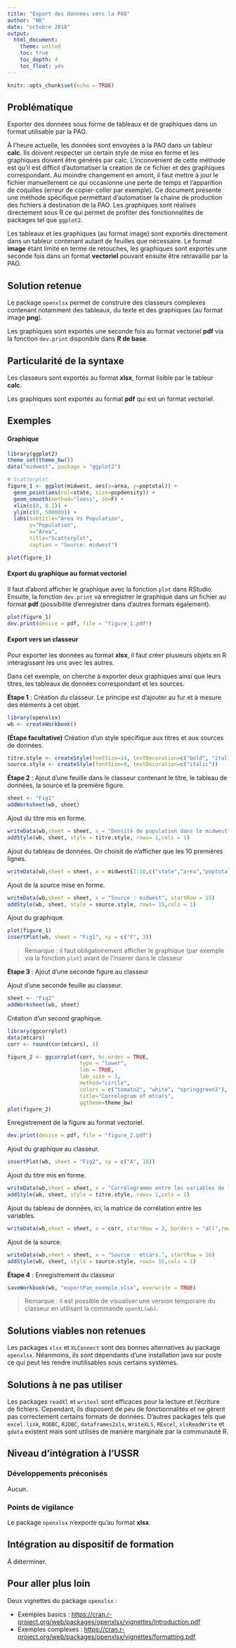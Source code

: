 ```yaml
---
title: "Export des données vers la PAO"
author: "NK"
date: "octobre 2018"
output:
  html_document:
    theme: united
    toc: true
    toc_depth: 4
    toc_float: yes
---
```


```r
knitr::opts_chunk$set(echo = TRUE)
```

## Problématique

Exporter des données sous forme de tableaux et de graphiques dans un format utilisable par la PAO. 

À l'heure actuelle, les données sont envoyées à la PAO dans un tableur **calc**. Ils doivent respecter un certain style de mise en forme et les graphiques doivent être générés par calc. L'inconvenient de cette méthode est qu'il est difficil d'automatiser la création de ce fichier et des graphiques correspondant. Au moindre changement en amont, il faut mettre à jour le fichier manuellement ce qui occasionne une perte de temps et l'apparition de coquilles (erreur de copier-coller par exemple). Ce document présente une méthode spécifique permettant d'automatiser la chaine de production des fichiers à destination de la PAO. Les graphiques sont réalisés directement sous R ce qui permet de profiter des fonctionnalités de packages tel que `ggplot2`. 

Les tableaux et les graphiques (au format image) sont exportés directement dans un tableur contenant autant de feuilles que nécessaire. Le format **image** étant limité en terme de retouches, les graphiques sont exportés une seconde fois dans un format **vectoriel** pouvant ensuite être retravaillé par la PAO. 

## Solution retenue

Le package `openxlsx` permet de construire des classeurs complexes contenant notamment des tableaux, du texte et des graphiques (au format image **png**). 

Les graphiques sont exportés une seconde fois au format vectoriel **pdf** via la fonction `dev.print` disponible dans **R de base**.

## Particularité de la syntaxe

Les classeurs sont exportés au format **xlsx**, format lisible par le tableur **calc**. 

Les graphiques sont exportés au format **pdf** qui est un format vectoriel.

## Exemples


#### Graphique

```r
library(ggplot2)
theme_set(theme_bw())
data("midwest", package = "ggplot2")

# Scatterplot
figure_1 <- ggplot(midwest, aes(x=area, y=poptotal)) + 
  geom_point(aes(col=state, size=popdensity)) + 
  geom_smooth(method="loess", se=F) + 
  xlim(c(0, 0.1)) + 
  ylim(c(0, 500000)) + 
  labs(subtitle="Area Vs Population", 
       y="Population", 
       x="Area", 
       title="Scatterplot", 
       caption = "Source: midwest")
```


```r
plot(figure_1)
```


#### Export du graphique au format vectoriel

Il faut d'abord afficher le graphique avec la fonction `plot` dans RStudio. Ensuite, la fonction `dev.print` va enregistrer le graphique dans un fichier au format **pdf** (possibilité d'enregistrer dans d'autres formats également). 

```r
plot(figure_1)
dev.print(device = pdf, file = "figure_1.pdf")
```

#### Export vers un classeur

Pour exporter les données au format **xlsx**, il faut créer plusieurs objets en R intéragissant les uns avec les autres.

Dans cet exemple, on cherche à exporter deux graphiques ainsi que leurs titres, les tableaux de données correspondant et les sources. 

**Étape 1** : Création du classeur. Le principe est d'ajouter au fur et à mesure des éléments à cet objet. 

```r
library(openxlsx)
wb <- createWorkbook()
```

**(Étape facultative)** Création d'un style spécifique aux titres et aux sources de données.

```r
titre.style <- createStyle(fontSize=14, textDecoration=c("bold", "italic"))
source.style <- createStyle(fontSize=9, textDecoration=c("italic"))
```

**Étape 2** : Ajout d'une feuille dans le classeur contenant le titre, le tableau de données, la source et la première figure. 

```r
sheet <- "Fig1"
addWorksheet(wb, sheet)
```

Ajout du titre mis en forme.
```r
writeData(wb,sheet = sheet, x = "Densité de population dans le midwest", startRow = 1)
addStyle(wb, sheet, style = titre.style, rows= 1,cols = 1)
```

Ajout du tableau de données. On choisit de n'afficher que les 10 premières lignes.

```r
writeData(wb,sheet = sheet, x = midwest[1:10,c("state","area","poptotal","popdensity")], startRow = 3, borders = "all")
```

Ajout de la source mise en forme.

```r
writeData(wb,sheet = sheet, x = "Source : midwest", startRow = 15)
addStyle(wb, sheet, style = source.style, rows= 15,cols = 1)
```

Ajout du graphique. 
```r
plot(figure_1)
insertPlot(wb, sheet = "Fig1", xy = c("F", 3))
```

> Remarque : il faut obligatoirement afficher le graphique (par exemple via la fonction `plot`) avant de l'inserer dans le classeur

**Étape 3** : Ajout d'une seconde figure au classeur

Ajout d'une seconde feuille au classeur.
```r
sheet <- "Fig2"
addWorksheet(wb, sheet)
```


Création d'un second graphique.

```r
library(ggcorrplot)
data(mtcars)
corr <- round(cor(mtcars), 1)

figure_2 <- ggcorrplot(corr, hc.order = TRUE, 
                       type = "lower", 
                       lab = TRUE, 
                       lab_size = 3, 
                       method="circle", 
                       colors = c("tomato2", "white", "springgreen3"), 
                       title="Correlogram of mtcars", 
                       ggtheme=theme_bw)
plot(figure_2)
```

Enregistrement de la figure au format vectoriel.

```r
dev.print(device = pdf, file = "figure_2.pdf")
```

Ajout du graphique au classeur.

```r
insertPlot(wb, sheet = "Fig2", xy = c("A", 18))
```

Ajout du titre mis en forme.

```r
writeData(wb,sheet = sheet, x = "Corrélogramme entre les variables de la table mtcars", startRow = 1)
addStyle(wb, sheet, style = titre.style, rows= 1,cols = 1)
```

Ajout du tableau de données, ici, la matrice de corrélation entre les variables. 

```r
writeData(wb,sheet = sheet, x = corr, startRow = 3, borders = "all",rowNames = TRUE)
```

Ajout de la source.

```r
writeData(wb,sheet = sheet, x = "Source : mtcars.", startRow = 16)
addStyle(wb, sheet, style = source.style, rows= 16,cols = 1)
```

**Étape 4** : Enregistrement du classeur

```r
saveWorkbook(wb, "exportPao_exemple.xlsx", overwrite = TRUE)
```

> Remarque : il est possible de visualiser une version temporaire du classeur en utilisant la commande `openXL(wb)`. 


## Solutions viables non retenues

Les packages `xlsx` et `XLConnect` sont des bonnes alternatives au package `openxlsx`. Néanmoins, ils sont dépendants d'une installation java sur poste ce qui peut les rendre inutilisables sous certains systèmes.

## Solutions à ne pas utiliser

Les packages `readXl` et `writexl` sont efficaces pour la lecture et l'écriture de fichiers. Cependant, ils disposent de peu de fonctionnalités et ne gèrent pas correctement certains formats de données. D'autres packages tels que `excel.link`, `RODBC`, `RJDBC`, `dataframes2xls`, `WriteXLS`, `RExcel`, `xlsReadWrite` et `gdata` existent mais sont utilisés de manière marginale par la communauté R.

## Niveau d'intégration à l'USSR

### Développements préconisés

Aucun.

### Points de vigilance

Le package `openxlsx` n'exporte qu'au format **xlsx**.

## Intégration au dispositif de formation

À déterminer.

## Pour aller plus loin

Deux vignettes du package `openxlsx` : 

* Exemples basics : <https://cran.r-project.org/web/packages/openxlsx/vignettes/Introduction.pdf>
* Exemples complexes : <https://cran.r-project.org/web/packages/openxlsx/vignettes/formatting.pdf>
